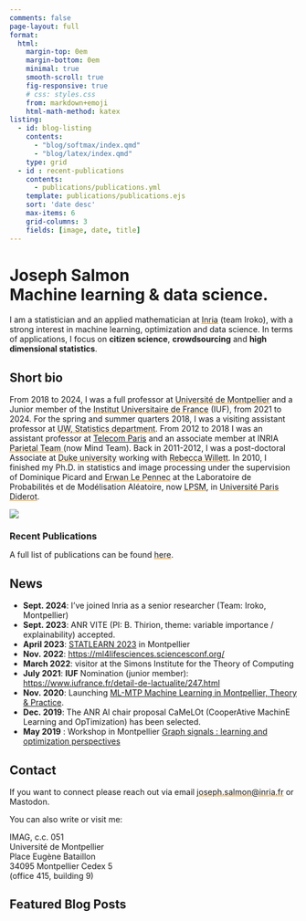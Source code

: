 ```yaml
---
comments: false
page-layout: full
format:
  html:
    margin-top: 0em
    margin-bottom: 0em
    minimal: true
    smooth-scroll: true
    fig-responsive: true
    # css: styles.css
    from: markdown+emoji
    html-math-method: katex
listing:
  - id: blog-listing
    contents:
      - "blog/softmax/index.qmd"
      - "blog/latex/index.qmd"
    type: grid
  - id : recent-publications
    contents:
      - publications/publications.yml
    template: publications/publications.ejs
    sort: 'date desc'
    max-items: 6
    grid-columns: 3
    fields: [image, date, title]
---
```



::: {.column-screen}
```{=html}
<link rel="stylesheet" href="html/
landing_page_styles.css">

<div class="gradient_bg">
    <div class="hero section_padding">
        <div class="hero_content">
            <h1><span class="gradient_text">
                <i class="fas fa-house"></i>
                Joseph Salmon</span>
            <br> Machine learning & data science.</h1>
            <p>I am a statistician and an applied mathematician at <a href="https://www.inria.fr/" target="_blank"><span style='text-decoration: underline;text-decoration-color: #f08f04ff;'>Inria</span></a> (team Iroko), with a strong interest in machine learning, optimization and data science. In terms of applications, I focus on <strong>citizen science</strong>, <strong>crowdsourcing</strong> and <strong>high dimensional statistics</strong>.</p>
            <h2>Short bio </h2>
            <p>From 2018 to 2024, I was a full professor at <a href="https://www.umontpellier.fr/" target="_blank"><span style='text-decoration: underline;text-decoration-color: #f08f04ff;'>Université de Montpellier</span></a> and a Junior member of the <a href="http://www.iufrance.fr/" target="_blank"><span style='text-decoration: underline;text-decoration-color: #f08f04ff;'>Institut Universitaire de France</span></a> (IUF), from 2021 to 2024.
            For the spring and summer quarters 2018, I was a visiting assistant professor at <a href="https://www.stat.washington.edu/" target="_blank"><span style='text-decoration: underline;text-decoration-color: #f08f04ff;'>UW, Statistics department</span></a>.
            From 2012 to 2018 I was an assistant professor at <a href="http://telecom-paris.fr">Telecom Paris</span></a> and an associate member at INRIA <a href="http://parietal.saclay.inria.fr/" target="_blank"><span style='text-decoration: underline;text-decoration-color: #f08f04ff;'>Parietal Team </span></a> (now Mind Team).
            Back in 2011-2012, I was a post-doctoral Associate at <a href="https://www.duke.edu/" target="_blank"><span style='text-decoration: underline;text-decoration-color: #f08f04ff;'>Duke university</span></a> working with <a href="https://voices.uchicago.edu/willett/" target="_blank"><span style='text-decoration: underline;text-decoration-color: #f08f04ff;'>Rebecca Willett</span></a>.

            In 2010, I finished my Ph.D. in statistics and image processing under the supervision of Dominique Picard and <a href="http://www.cmap.polytechnique.fr/~lepennec/" target="_blank"><span style='text-decoration: underline;text-decoration-color: #f08f04ff;'>Erwan Le Pennec</span></a> at the Laboratoire de Probabilités et de Modélisation Aléatoire, now <a href="http://isidore.lpma.math.upmc.fr/" target="_blank"><span style='text-decoration: underline;text-decoration-color: #f08f04ff;'>LPSM</span></a>, in <a href="https://www.univ-paris-diderot.fr/" target="_blank"><span style='text-decoration: underline;text-decoration-color: #f08f04ff;'>Université Paris Diderot</span></a>.
            </p>

        </div>
        <div class="hero_image">
            <img src="/img/joseph_2018.png"/>
        </div>

         <div id="dot_container">
        </div>
    </div>


<div w3-include-html="img/waves.html"></div>
</div>


<script src="html/jquery.min.js"></script>
<script src="html/TweenMax.min.js"></script>
```

:::

::: {style="font-size: 75%;" }
## Recent Publications

:::{#recent-publications}
:::

:::
A full list of publications can be found
<a href="publications/index.html"><span style='text-decoration: underline;text-decoration-color: #f08f04ff;'>here</span></a>.

:::{#news}
## News

- **Sept. 2024**: I've joined Inria as a senior researcher (Team: Iroko, Montpellier)
- **Sept. 2023**: ANR VITE  (PI: B. Thirion, theme: variable importance / explainability) accepted.
- **April 2023**: [STATLEARN 2023](https://statlearn.sciencesconf.org/) in Montpellier
- **Nov. 2022**: [https://ml4lifesciences.sciencesconf.org/](Machine Learning for life sciences)
- **March 2022**: visitor at the Simons Institute for the Theory of Computing
- **July 2021**: **IUF** Nomination (junior member): [https://www.iufrance.fr/detail-de-lactualite/247.html](https://www.iufrance.fr/detail-de-lactualite/247.html)
- **Nov. 2020**: Launching [ML-MTP Machine Learning in Montpellier, Theory & Practice](https://groupes.renater.fr/wiki/ml-mtp/index).
- **Dec. 2019**: The ANR AI chair proposal CaMeLOt (CooperAtive MachinE Learning and OpTimization) has been selected.
- **May 2019** : Workshop in Montpellier [Graph signals : learning and optimization perspectives](https://graph-sig-2019.sciencesconf.org/)

:::



## Contact
:::{#contact}

If you want to connect please reach out via email
<a href="mailto:joseph.salmon@inria.fr"><span style='text-decoration: underline; text-decoration-color: #f08f04ff;'>joseph.salmon@inria.fr</span></a>
or Mastodon.

You can also write or visit me:

IMAG, c.c. 051</br>
Université de Montpellier</br>
Place Eugène Bataillon</br>
34095 Montpellier Cedex 5</br>
(office 415, building 9)</br>


:::

<!--
- **March 20, 2023**: We are hiring a student assistant to help with software development for probabilistic machine learning, 5-10h/week. <a href="student_assistant_software_engineering_ml/index.html" target="_blank" style="color: #f08f04ff;">Here</a> is a link to the advertisement. <a href="mailto:mail.marvinschmitt@gmail.com?subject=Student assistant ML software engineering" target="_blank" style="color: #f08f04ff;">Drop me a mail</a> if you're interested!

- **March 10, 2023**: Heading to [BayesComp 2023](https://bayescomp2023.com/) in Levi, Finland. Finally putting faces to all those names from papers and Twitter. Presenting a [poster](projects/poster_bayescomp_mms.pdf) and an invited lightning talk. See you around! -->

<!-- - **01.12.2021**: I have started working as a PhD researcher in Paul Buerkner's Junior Research Group for Bayesian Statistics at the Cluster of Excellence SimTech (University of Stuttgart). Excited to do hands-on research on Bayesian Statistics and Probabilistic Machine Learning! -->



## Featured Blog Posts
:::{#blog-listing}
:::